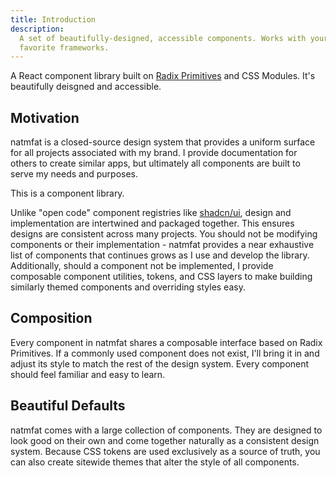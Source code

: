 ```yaml
---
title: Introduction
description:
  A set of beautifully-designed, accessible components. Works with your
  favorite frameworks.
---
```


A React component library built on [Radix Primitives](https://www.radix-ui.com/primitives) and CSS Modules. It's beautifully deisgned and accessible.

## Motivation

natmfat is a closed-source design system that provides a uniform surface for all projects associated with my brand. I provide documentation for others to create similar apps, but ultimately all components are built to serve my needs and purposes.

This is a component library.

Unlike "open code" component registries like [shadcn/ui](https://ui.shadcn.com/), design and implementation are intertwined and packaged together. This ensures designs are consistent across many projects. You should not be modifying components or their implementation - natmfat provides a near exhaustive list of components that continues grows as I use and develop the library. Additionally, should a component not be implemented, I provide composable component utilities, tokens, and CSS layers to make building similarly themed components and overriding styles easy.

## Composition

Every component in natmfat shares a composable interface based on Radix Primitives. If a commonly used component does not exist, I'll bring it in and adjust its style to match the rest of the design system. Every component should feel familiar and easy to learn.

## Beautiful Defaults

natmfat comes with a large collection of components. They are designed to look good on their own and come together naturally as a consistent design system. Because CSS tokens are used exclusively as a source of truth, you can also create sitewide themes that alter the style of all components.
